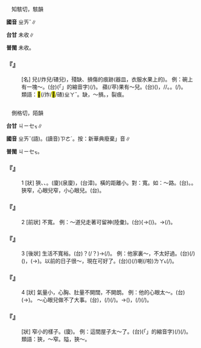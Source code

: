 
=={{ruby|<mark>&#xf907a;</mark>|ㄓㄞˇ}}==

　知駭切，駭韻

'''國音''' <rt>ㄓㄞˇ</rt>∥

'''台甘''' 未收∥

'''普閩''' 未收。

    

==='''『{{ruby|<mark>&#xf907a;</mark>|ㄓㄞˇ}}』'''===
: [名] {{ruby|<mark>&#xf907a;</mark>|ㄓㄚˇ}}兒(/炸兒/碴兒)，殘缺、損傷的痕跡(器皿，衣服水果上的)。 例：碗上有一塊～。(台){{ruby|<mark>&#xffb50;</mark>|ㄐㄧㆵ}}(「{{ruby|此|ㄐㄧˋ}}{{ruby|一|ㄐㄧㆵ ͘}}」的縮音字)(/{{ruby|此|ㄐㄧㆵ}}){{ruby|塊|ㄉㆤ˪}}{{ruby|碗|ㄨㆩˋ}}{{ruby|有|ㄨ˫}}{{ruby|必|ㄅㄧㆵ}}{{ruby|痕|ㄏㄨㄣˊ}}。 蘋(/苹)果有～兒。(台){{ruby|蘋|ㄆㆲˊ}}{{ruby|果|ㄍㄜˋ}}{{ruby|有|ㄨ˫}}({{ruby|臭|ㄘㄠ˪}}){{ruby|跡|ㄌㄧㄚㆷ}}，/{{ruby|頓|ㄉㆭ˪}}{{ruby|點|ㄉㄧㆰˋ}}/{{ruby|釘|ㄉㄧㄥ˪}}{{ruby|點|ㄉㄧㆰˋ}}。{{ruby|<mark>&#xffae4;</mark>|ㄎㄧˊ}}。{{ruby|跡|ㄌㄧㄚㆷ}}(/{{ruby|嗒|ㄉㄚㆷ}})。
:類語：<mark>&#xf907a;</mark>(/炸/<mark>&#xf96b9;</mark>/碴)<rt>ㄓㄚˇ</rt>。缺，～損。{{ruby|璺|ㄨㄣˋ}}，裂痕。
:
    

=={{ruby|窄|ㄓㄞˇ}}==

　側格切，陌韻

'''台甘''' <rt>ㄐㄧㆤㆶ</rt>∥

'''國音''' <rt>ㄓㄞˇ</rt>(語)。(讀音)<rt>ㄗㄜˊ</rt>。按：新華典廢棄{{ruby|「|ㄗㄜˊ}}」音∥

'''普閩''' <rt>ㄐㄧㆤㆶ</rt>。

    

==='''『{{ruby|窄|ㄓㄞˇ}}』'''===
:1  [狀] 狹、{{ruby|隘|ㄞˋ}}、{{ruby|褊|ㄅㄧㄢˇ}}。(廈)(泉廈){{ruby|狹|ㄨㆤㆷ ͘}}，{{ruby|狹|ㄨㆤㆷ ͘}}{{ruby|楔|ㄙㄨㆤㆷ/ㆤㆷ}}(台漳)。橫的距離小。對：寬。如：～路。(台){{ruby|狹|ㆤㆷ ͘/ㄨㆤㆷ ͘}}{{ruby|路|ㄌㆦ˫}}。{{ruby|狹|ㆤㆷ ͘}}{{ruby|窄|ㄉㆤㆷ ͘}}。 狹窄，心眼兒窄，小心眼兒。(台){{ruby|無|ㆠㄜˊ}}{{ruby|度|ㄉㆦ˫}}{{ruby|量|ㄌㄧㆲ˫}}。
    

==='''『{{ruby|窄|ㄓㄞˇ}}』'''===
:2  [前狀] 不寬。 例：～道兒走著可留神(陸彙)。(台){{ruby|狹|ㆤㆷ ͘/ㄨㆤㆷ ͘}}{{ruby|路|ㄌㆦ˫}}{{ruby|用|ㄧㆲ˫}}{{ruby|行|ㄍㄧㆩˊ}}{{ruby|丌|ㆤ}}{{ruby|著|ㄉㄧㄜㆷ ͘}}{{ruby|細|ㄙㄨㆤ˪/ㄙㆤ˪}}{{ruby|膩|ㄌㄧ˫/ㆢㄧ˫}}{→{{ruby|小|ㄒㄧㄜˋ}}{{ruby|路|ㄌㆦ˫}}{{ruby|無|ㆠㄜˊ}}{{ruby|坐|ㄗㄜ˫/ㄗㆤ˫}}{{ruby|車|ㄑㄧㄚ}}({{ruby|是|ㄒㄧ˫}}){{ruby|著|ㄉㄧㄜㆷ ͘}}{{ruby|較|ㄎㄚㆷ}}{{ruby|小|ㄒㄧㄜˋ}}{{ruby|心|ㄒㄧㆬ}}{{ruby|咧|ㄌㆤ˪}}}。→{{ruby|行|ㄍㄧㆩˊ}}{{ruby|窄|ㆤㆷ ͘}}{{ruby|路|ㄌㆦ˫}}{{ruby|愛|ㄞ˪}}(/{{ruby|著|ㄉㄧㄜㆷ ͘}}){{ruby|細|ㄙㄨㆤ˪/ㄙㆤ˪}}{{ruby|膩|ㄌㄧ˫/ㆢㄧ˫}}。
    

==='''『{{ruby|窄|ㄓㄞˇ}}』'''===
:3  [後狀] 生活不寬裕。(台){{ruby|狹|ㄎㆤ/ㄎㄨㆤㆷ}}？(/{{ruby|缺|ㄎㆤ/ㄎㄨㆤㆷ}}？)→{{ruby|窮|ㄍㄧㄥˊ}}(/{{ruby|散|ㄙㄢ˪}}{{ruby|赤|ㄑㄧㄚㆷ}})。 例：他家裏～，不太好過。(台){{ruby|<mark>&#xffad9;</mark>|ㄧㄣ}}{{ruby|兜|ㄉㄠ}}(/{{ruby|厝|ㄘㄨ˪}})({{ruby|生|ㄒㄧㄥ}}{{ruby|活|ㄏㄨㄚㆵ ͘}}){{ruby|窄|ㆤㆷ ͘}}，{{ruby|無|ㆠㄜˊ}}{{ruby|偌|ㆣㄨㄚ˫}}{{ruby|好|ㄏㄜˋ}}{{ruby|過|ㄍㄨㆤ˪/ㄍㆤ˪}}{{ruby|日|ㆢㄧㆵ ͘/ㄌㄧㆵ ͘}}(→{{ruby|有|ㄧㄨ˫}}{{ruby|較|ㄎㄚㆷ}}{{ruby|艱|ㄍㄢ}}{{ruby|苦|ㄎㆦˋ}})。以前的日子很～，現在可好了。(台){{ruby|以|ㄧˋ}}{{ruby|前|ㄐㄧㄥˊ}}({{ruby|生|ㄒㄧㄥ}}{{ruby|活|ㄏㄨㄚㆵ ͘}}){{ruby|真|ㄐㄧㄣ}}{{ruby|狹|ㄎㄨㆤㆷ}}{{ruby|歹|ㄆㄞˋ/ㄆㆮˋ}}{{ruby|過|ㄍㄨㆤ˪/ㄍㆤ˪}}(/{{ruby|日|ㆢㄧㆵ ͘/ㄌㄧㆵ ͘}}){{ruby|現|ㄏㄧㄢ˫}}{{ruby|時|ㄒㄧˊ}}{{ruby|卻|ㄎㄧㆦㆶ}}{{ruby|好|ㄏㄜˋ}}喇(/啦)<rt>ㄌㄚ˪</rt>(/{{ruby|卻|ㄎㄧㆦㆶ}}{{ruby|是|ㄒㄧ˫}}{{ruby|真|ㄐㄧㄣ}}{{ruby|好|ㄏㄜˋ}})。
    

==='''『{{ruby|窄|ㄓㄞˇ}}』'''===
:4  [狀] 氣量小，心胸、肚量不開闊，不開朗。 例：他的心眼太～。(台){{ruby|伊|ㄧ}}{{ruby|丌|ㆤ}}{{ruby|度|ㄉㆦ˫}}{{ruby|量|ㄌㄧㆲ˫}}{{ruby|狹|ㆤㆷ ͘/ㄨㆤㆷ ͘}}(→{{ruby|無|ㆠㄜˊ}}{{ruby|氣|ㄎㄧ˪}}{{ruby|魄|ㄆㄧㆤㆶ}})。 ～心眼兒做不了大事。(台){{ruby|心|ㄒㄧㆬ}}{{ruby|肝|ㄍㄨㆩ}}{{ruby|氣|ㄎㄧ˪}}{{ruby|量|ㄌㄧㆲ˫}}{{ruby|狹|ㆤㆷ ͘/ㄨㆤㆷ ͘}}{{ruby|細|ㄙㄨㆤ˪/ㄙㆤ˪}}，{{ruby|做|ㄗㄨㆤ˪/ㄗㄜ˪}}{{ruby|無|ㆠㄜˊ}}{{ruby|大|ㄉㄨㄚ˫}}{{ruby|載|ㄉㄞ˫}}(/{{ruby|戴|ㄉㄞ˪}}){{ruby|事|ㄐㄧ˪}}(/{{ruby|事|ㄉㄞ˫}}{{ruby|情|ㄐㄧ˪}})。→{{ruby|驚|ㄍㄧㆩ}}{{ruby|愕|ㄎㆤㆷ ͘}}{{ruby|愕|ㄎㆤㆷ ͘}}({{ruby|無|ㆠㄜˊ}}{{ruby|膽|ㄉㆰˋ}}{{ruby|量|ㄌㄧㆲ˫}})，{{ruby|做|ㄗㄨㆤ˪/ㄗㄜ˪}}{{ruby|無|ㆠㄜˊ}}{{ruby|大|ㄉㄨㄚ˫}}{{ruby|載|ㄉㄞ˫}}(/{{ruby|戴|ㄉㄞ˪}}){{ruby|事|ㄐㄧ˪}}(/{{ruby|事|ㄉㄞ˫}}{{ruby|情|ㄐㄧ˪}})。
    

==='''『{{ruby|窄|ㄓㄞˇ}}{{ruby|巴|·ㄅㄚ}}』'''===
: [狀] 窄小的樣子。(廈){{ruby|狹|ㄨㆤㆷ ͘/ㆤㆷ ͘}}{{ruby|達|ㄉㄨㆤㆷ ͘}}。 例：這間屋子太～了。(台){{ruby|<mark>&#xffb50;</mark>|ㄐㄧㆵ}}(「{{ruby|此|ㄐㄧˋ}}{{ruby|一|ㄐㄧㆵ ͘}}」的縮音字)(/{{ruby|此|ㄐㄧㆵ}}){{ruby|間|ㄍㄧㄥ}}{{ruby|房|ㄅㄤˊ}}{{ruby|傷|ㄒㄧㆧ/ㄒㄧㆫ}}{{ruby|狹|ㆤㆷ ͘}}(/{{ruby|狹|ㄨㆤㆷ ͘}}{{ruby|逼|ㄅㄧㆷ}}{{ruby|哱|ㄅㄨㆷ}})。
:類語：狹，～窄。隘，狹～。
:
    
